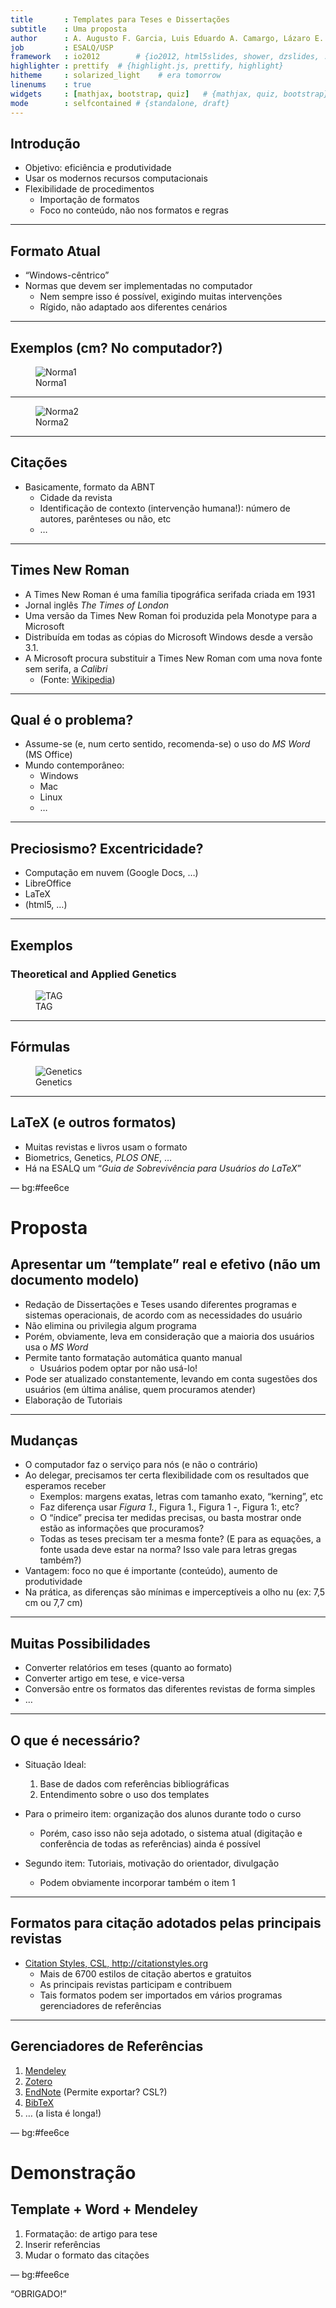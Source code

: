 ```yaml
--- 
title       : Templates para Teses e Dissertações
subtitle    : Uma proposta
author      : A. Augusto F. Garcia, Luis Eduardo A. Camargo, Lázaro E. P. Peres, Severino M. Alencar
job         : ESALQ/USP
framework   : io2012        # {io2012, html5slides, shower, dzslides, ...}
highlighter : prettify  # {highlight.js, prettify, highlight}
hitheme     : solarized_light    # era tomorrow
linenums    : true
widgets     : [mathjax, bootstrap, quiz]   # {mathjax, quiz, bootstrap}
mode        : selfcontained # {standalone, draft}
--- 
```


## Introdução

- Objetivo: eficiência e produtividade
- Usar os modernos recursos computacionais
- Flexibilidade de procedimentos
  - Importação de formatos
  - Foco no conteúdo, não nos formatos e regras

---

## Formato Atual

- "Windows-cêntrico"
- Normas que devem ser implementadas no computador
  - Nem sempre isso é possível, exigindo muitas intervenções
  - Rígido, não adaptado aos diferentes cenários

---

## Exemplos (cm? No computador?)

![Norma1](figures/NormaAtual1.jpg)

---

![Norma2](figures/NormaAtual2.jpg)

---

## Citações

- Basicamente, formato da ABNT
  - Cidade da revista
  - Identificação de contexto (intervenção humana!): número de
  autores, parênteses ou não, etc
  - $\ldots$

---

## Times New Roman

- A Times New Roman é uma família tipográfica serifada criada em 1931
- Jornal inglês *The Times of London*
- Uma versão da Times New Roman foi produzida pela Monotype para a
Microsoft
- Distribuída em todas as cópias do Microsoft Windows desde a versão
3.1.
- A Microsoft procura substituir a Times New Roman com uma nova fonte
sem serifa, a *Calibri*
  - (Fonte: [Wikipedia](http://pt.wikipedia.org/wiki/Times_New_Roman))

---

## Qual é o problema?

- Assume-se (e, num certo sentido, recomenda-se) o uso do *MS Word* (MS
Office)
- Mundo contemporâneo:
  - Windows
  - Mac
  - Linux
  - $\ldots$

---

## Preciosismo? Excentricidade?

- Computação em nuvem (Google Docs, ...)
- LibreOffice
- LaTeX
- (html5, $\ldots$)

---

## Exemplos

### Theoretical and Applied Genetics

![TAG](figures/TAG1.jpg)

---

## Fórmulas

![Genetics](figures/Genetics1.jpg)

---

## LaTeX (e outros formatos)

- Muitas revistas e livros usam o formato
- Biometrics, Genetics, *PLOS ONE*, $\ldots$
- Há na ESALQ um "*Guia de Sobrevivência para Usuários do LaTeX*"

--- bg:#fee6ce

# Proposta

## Apresentar um "template" real e efetivo (não um documento modelo)

- Redação de Dissertações e Teses usando diferentes programas e
sistemas operacionais, de acordo com as necessidades do usuário
- Não elimina ou privilegia algum programa
- Porém, obviamente, leva em consideração que a maioria dos usuários
usa o *MS Word*
- Permite tanto formatação automática quanto manual
  - Usuários podem optar por não usá-lo!
- Pode ser atualizado constantemente, levando em conta sugestões dos
usuários (em última análise, quem procuramos atender)
- Elaboração de Tutoriais

---

## Mudanças

- O computador faz o serviço para nós (e não o contrário)
- Ao delegar, precisamos ter certa flexibilidade com os resultados que
esperamos receber
  - Exemplos: margens exatas, letras com tamanho exato, "kerning", etc
  - Faz diferença usar *Figura 1.*, Figura 1., Figura 1 -, Figura 1:,
  etc?
  - O "índice" precisa ter medidas precisas, ou basta mostrar onde
  estão as informações que procuramos?
  - Todas as teses precisam ter a mesma fonte? (E para as equações, a
    fonte usada deve estar na norma? Isso vale para letras gregas
    também?)
- Vantagem: foco no que é importante (conteúdo), aumento de
produtividade
- Na prática, as diferenças são mínimas e imperceptíveis a olho nu
(ex: 7,5 cm ou 7,7 cm)

---

## Muitas Possibilidades

- Converter relatórios em teses (quanto ao formato)
- Converter artigo em tese, e vice-versa
- Conversão entre os formatos das diferentes revistas de forma simples
- $\ldots$

---

## O que é necessário?

- Situação Ideal:
  1. Base de dados com referências bibliográficas
  2. Entendimento sobre o uso dos templates

- Para o primeiro item: organização dos alunos durante todo o curso

  - Porém, caso isso não seja adotado, o sistema atual (digitação e
  conferência de todas as referências) ainda é possível

- Segundo item: Tutoriais, motivação do orientador, divulgação

  - Podem obviamente incorporar também o item 1

---


## Formatos para citação adotados pelas principais revistas

- [Citation Styles, CSL, http://citationstyles.org](http://citationstyles.org/)
  - Mais de 6700 estilos de citação abertos e gratuitos
  - As principais revistas participam e contribuem
  - Tais formatos podem ser importados em vários programas
  gerenciadores de referências

---

## Gerenciadores de Referências

  1. [Mendeley](http://www.mendeley.com/)
  2. [Zotero](https://www.zotero.org/)
  3. [EndNote](http://endnote.com/) (Permite exportar? CSL?)
  4. [BibTeX](http://www.bibtex.org/)
  5. $\ldots$ (a lista é longa!)


--- bg:#fee6ce

# Demonstração

## Template + Word + Mendeley

1. Formatação: de artigo para tese
2. Inserir referências
3. Mudar o formato das citações


--- bg:#fee6ce

<q>OBRIGADO!</q>
